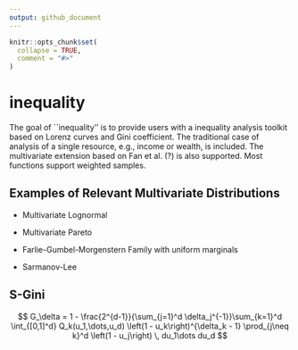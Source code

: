 ```yaml
---
output: github_document
---
```


<!-- README.md is generated from README.Rmd. Please edit that file -->

```r
knitr::opts_chunk$set(
  collapse = TRUE,
  comment = "#>"
)
```

# inequality

<!-- badges: start -->

<!-- badges: end -->

The goal of \`\`inequality'' is to provide users with a inequality analysis toolkit based on Lorenz curves and Gini coefficient. The traditional case of analysis of a single resource, e.g., income or wealth, is included. The multivariate extension based on Fan et al. (?) is also supported. Most functions support weighted samples.

## Examples of Relevant Multivariate Distributions

-   Multivariate Lognormal

-   Multivariate Pareto

-   Farlie-Gumbel-Morgenstern Family with uniform marginals

-   Sarmanov-Lee

## S-Gini

$$
G_\delta = 1 - \frac{2^{d-1}}{\sum_{j=1}^d \delta_j^{-1}}\sum_{k=1}^d \int_{[0,1]^d} Q_k(u_1,\dots,u_d) \left(1 - u_k\right)^{\delta_k - 1} \prod_{j\neq k}^d \left(1 - u_j\right) \, du_1\dots du_d 
$$


